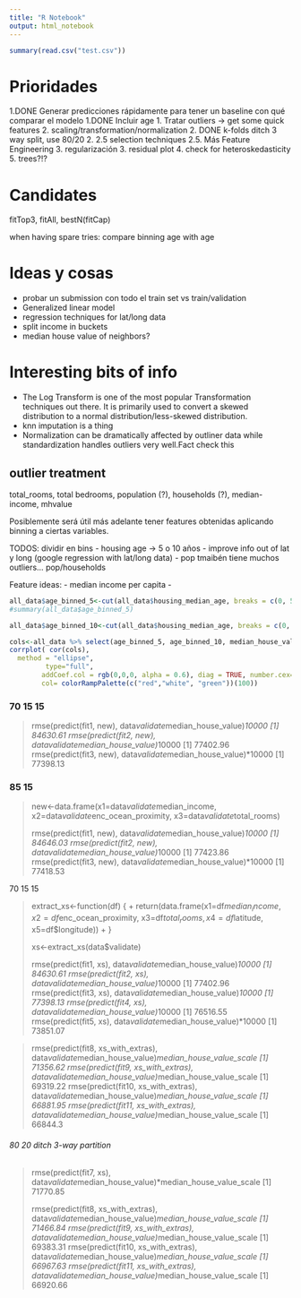 ```yaml
---
title: "R Notebook"
output: html_notebook
---
```


```r
summary(read.csv("test.csv"))

```

# Prioridades
1.DONE Generar predicciones rápidamente para tener un baseline con qué comparar el modelo
1.DONE Incluir age
1. Tratar outliers -> get some quick features
2. scaling/transformation/normalization
2. DONE k-folds
   ditch 3 way split, use 80/20
2. 
2.5 selection techniques
2.5. Más Feature Engineering
3. regularización
3. residual plot
4. check for heteroskedasticity
5. trees?!?

# Candidates
fitTop3, fitAll, bestN(fitCap)

when having spare tries: compare binning age with age

# Ideas y cosas
- probar un submission con todo el train set vs train/validation
- Generalized linear model
- regression techniques for lat/long data
- split income in buckets
- median house value of neighbors?


# Interesting bits of info
- The Log Transform is one of the most popular Transformation techniques out there. It is primarily used to convert a skewed distribution to a normal distribution/less-skewed distribution.
- knn imputation is a thing\
- Normalization can be dramatically affected by outliner data while standardization handles outliers very well.Fact check this


## outlier treatment
total_rooms, total bedrooms, population (?), households (?), median-income, mhvalue

#################### 

Posiblemente será útil más adelante tener features obtenidas aplicando binning a ciertas variables.


TODOS: dividir en bins
- housing age -> 5 o 10 años
- improve info out of lat y long (google regression with lat/long data)
- pop tmaibén tiene muchos outliers... pop/households

Feature ideas:
- median income per capita
- 

```r

all_data$age_binned_5<-cut(all_data$housing_median_age, breaks = c(0, 5, 10, 15, 20, 25, 30, 35, 40, 45, 50, 55), labels = F)
#summary(all_data$age_binned_5)

all_data$age_binned_10<-cut(all_data$housing_median_age, breaks = c(0, 10, 20, 30, 40, 50, 60), labels = F)

cols<-all_data %>% select(age_binned_5, age_binned_10, median_house_value)
corrplot( cor(cols),
  method = "ellipse", 
         type="full",
        addCoef.col = rgb(0,0,0, alpha = 0.6), diag = TRUE, number.cex=0.77, 
        col= colorRampPalette(c("red","white", "green"))(100))
```


### 70 15 15
> rmse(predict(fit1, new), data$validate$median_house_value)*10000
[1] 84630.61
> rmse(predict(fit2, new), data$validate$median_house_value)*10000
[1] 77402.96
> rmse(predict(fit3, new), data$validate$median_house_value)*10000
[1] 77398.13

### 85 15

> new<-data.frame(x1=data$validate$median_income, x2=data$validate$enc_ocean_proximity, x3=data$validate$total_rooms)
> 
> rmse(predict(fit1, new), data$validate$median_house_value)*10000
[1] 84646.03
> rmse(predict(fit2, new), data$validate$median_house_value)*10000
[1] 77423.86
> rmse(predict(fit3, new), data$validate$median_house_value)*10000
[1] 77418.53




######### 70 15 15

> extract_xs<-function(df) {
+   return(data.frame(x1=df$median_income, x2=df$enc_ocean_proximity, x3=df$total_rooms, x4=df$latitude, x5=df$longitude))
+ }
> 
> xs<-extract_xs(data$validate)
> 
> rmse(predict(fit1, xs), data$validate$median_house_value)*10000
[1] 84630.61
> rmse(predict(fit2, xs), data$validate$median_house_value)*10000
[1] 77402.96
> rmse(predict(fit3, xs), data$validate$median_house_value)*10000
[1] 77398.13
> rmse(predict(fit4, xs), data$validate$median_house_value)*10000
[1] 76516.55
> rmse(predict(fit5, xs), data$validate$median_house_value)*10000
[1] 73851.07


> rmse(predict(fit8,  xs_with_extras), data$validate$median_house_value)*median_house_value_scale
[1] 71356.62
> rmse(predict(fit9,  xs_with_extras), data$validate$median_house_value)*median_house_value_scale
[1] 69319.22
> rmse(predict(fit10, xs_with_extras), data$validate$median_house_value)*median_house_value_scale
[1] 66881.95
> rmse(predict(fit11, xs_with_extras), data$validate$median_house_value)*median_house_value_scale
[1] 66844.3
> 


###### 80 20 ditch 3-way partition
> rmse(predict(fit7, xs), data$validate$median_house_value)*median_house_value_scale
[1] 71770.85
> 
> rmse(predict(fit8,  xs_with_extras), data$validate$median_house_value)*median_house_value_scale
[1] 71466.84
> rmse(predict(fit9,  xs_with_extras), data$validate$median_house_value)*median_house_value_scale
[1] 69383.31
> rmse(predict(fit10, xs_with_extras), data$validate$median_house_value)*median_house_value_scale
[1] 66967.63
> rmse(predict(fit11, xs_with_extras), data$validate$median_house_value)*median_house_value_scale
[1] 66920.66

